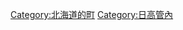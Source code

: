 {{Commonscat|Samani, Hokkaido}}
{{Catmore}}

{{DEFAULTSORT:Samani}}
[[Category:北海道的町|Category:北海道的町]]
[[Category:日高管內|Category:日高管內]]